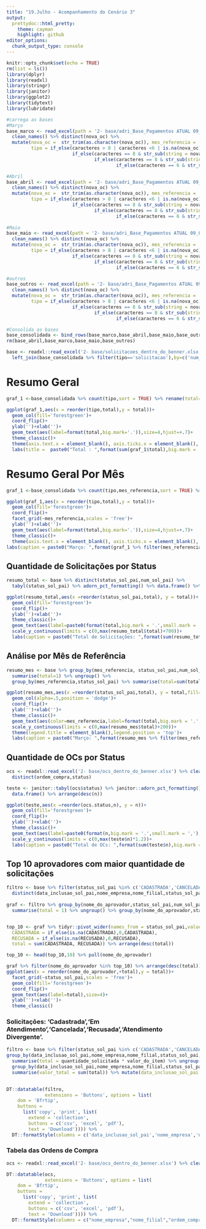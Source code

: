 ```yaml
---
title: "19.Julho - Acompanhamento do Cenário 3"
output:
  prettydoc::html_pretty:
    theme: cayman
    highlight: github
editor_options: 
  chunk_output_type: console
---
```


```r
knitr::opts_chunk$set(echo = TRUE)
rm(list = ls())
library(dplyr)
library(readxl)
library(stringr)
library(janitor)
library(ggplot2)
library(tidytext)
library(lubridate)

```

```r
#carrega as bases
#Março
base_marco <- read_excel(path = '2- base/adri_Base_Pagamentos ATUAL 09_06 com informação adicional.xlsx',sheet = 'Março (F)') %>%
  clean_names() %>% distinct(nova_oc) %>%
  mutate(nova_oc =  str_trim(as.character(nova_oc)), mes_referencia = 'marco', caracteres = str_length(nova_oc),
         tipo = if_else(caracteres > 8 | caracteres <6 | is.na(nova_oc),'verificar',
                        if_else(caracteres == 8 & str_sub(string = nova_oc, end = 1)!=2 | caracteres == 6 & str_sub(string = nova_oc, end = 1)!=3,'verificar',
                                if_else(caracteres == 8 & str_sub(string = nova_oc, end = 1)==2,'oc',
                                        if_else(caracteres == 6 & str_sub(string = nova_oc, end = 1)==3,'solicitacao','verificar')))))

#Abril
base_abril <- read_excel(path = '2- base/adri_Base_Pagamentos ATUAL 09_06 com informação adicional.xlsx',sheet = 'Abril (F)') %>%
  clean_names() %>% distinct(nova_oc) %>%
  mutate(nova_oc =  str_trim(as.character(nova_oc)), mes_referencia = 'abril', caracteres = str_length(nova_oc),
         tipo = if_else(caracteres > 8 | caracteres <6 | is.na(nova_oc),'verificar',
                        if_else(caracteres == 8 & str_sub(string = nova_oc, end = 1)!=2 | caracteres == 6 & str_sub(string = nova_oc, end = 1)!=3,'verificar',
                                if_else(caracteres == 8 & str_sub(string = nova_oc, end = 1)==2,'oc',
                                        if_else(caracteres == 6 & str_sub(string = nova_oc, end = 1)==3,'solicitacao','verificar')))))
  
#Maio
base_maio <- read_excel(path = '2- base/adri_Base_Pagamentos ATUAL 09_06 com informação adicional.xlsx',sheet = 'Maio (F)') %>%
  clean_names() %>% distinct(nova_oc) %>%
  mutate(nova_oc =  str_trim(as.character(nova_oc)), mes_referencia = 'maio', caracteres = str_length(nova_oc),
         tipo = if_else(caracteres > 8 | caracteres <6 | is.na(nova_oc),'verificar',
                        if_else(caracteres == 8 & str_sub(string = nova_oc, end = 1)!=2 | caracteres == 6 & str_sub(string = nova_oc, end = 1)!=3,'verificar',
                                if_else(caracteres == 8 & str_sub(string = nova_oc, end = 1)==2,'oc',
                                        if_else(caracteres == 6 & str_sub(string = nova_oc, end = 1)==3,'solicitacao','verificar')))))

#outros
base_outros <- read_excel(path = '2- base/adri_Base_Pagamentos ATUAL 09_06 com informação adicional.xlsx',sheet = 'Outros (F)') %>%
  clean_names() %>% distinct(nova_oc) %>%
  mutate(nova_oc =  str_trim(as.character(nova_oc)), mes_referencia = 'Outros', caracteres = str_length(nova_oc),
         tipo = if_else(caracteres > 8 | caracteres <6 | is.na(nova_oc),'verificar',
                        if_else(caracteres == 8 & str_sub(string = nova_oc, end = 1)!=2 | caracteres == 6 & str_sub(string = nova_oc, end = 1)!=3,'verificar',
                                if_else(caracteres == 8 & str_sub(string = nova_oc, end = 1)==2,'oc',
                                        if_else(caracteres == 6 & str_sub(string = nova_oc, end = 1)==3,'solicitacao','verificar')))))

#Consolida as bases
base_consolidada <- bind_rows(base_marco,base_abril,base_maio,base_outros)
rm(base_abril,base_marco,base_maio,base_outros)

base <- readxl::read_excel('2- base/solicitacoes_dentro_do_benner.xlsx') %>% clean_names() %>% mutate(num_sol_pai = as.character(num_sol_pai)) %>% 
  left_join(base_consolidada %>% filter(tipo=='solicitacao'),by=c('num_sol_pai'='nova_oc'))

```

# Resumo Geral

```r
graf_1 <-base_consolidada %>% count(tipo,sort = TRUE) %>% rename(total=n)

ggplot(graf_1,aes(x = reorder(tipo,total),y = total))+
  geom_col(fill='forestgreen')+
  coord_flip()+
  ylab('')+xlab('')+
  geom_text(aes(label=format(total,big.mark='.')),size=4,hjust=+.7)+
  theme_classic()+
  theme(axis.text.x = element_blank(), axis.ticks.x = element_blank(), axis.line = element_blank())+
  labs(title =  paste0("Total : ",format(sum(graf_1$total),big.mark = '.')))
```


# Resumo Geral Por Mês

```r
graf_1 <-base_consolidada %>% count(tipo,mes_referencia,sort = TRUE) %>% rename(total=n) %>% mutate(mes_referencia=as.factor(mes_referencia) %>% forcats::fct_relevel('marco','abril','maio'))

ggplot(graf_1,aes(x = reorder(tipo,total),y = total))+
  geom_col(fill='forestgreen')+
  coord_flip()+
  facet_grid(~mes_referencia,scales = 'free')+
  ylab('')+xlab('')+
  geom_text(aes(label=format(total,big.mark='.')),size=4,hjust=+.7)+
  theme_classic()+
  theme(axis.text.x = element_blank(), axis.ticks.x = element_blank(), axis.line = element_blank())+
labs(caption = paste0("Março: ",format(graf_1 %>% filter(mes_referencia=='marco') %>% summarise(total=sum(total)) %>% pull(total),big.mark = '.'),'\n',"Abril: ",format(graf_1 %>% filter(mes_referencia=='abril') %>% summarise(total=sum(total)) %>% pull(total),big.mark = '.'),'\n',"Maio: ",format(graf_1 %>% filter(mes_referencia=='maio') %>% summarise(total=sum(total)) %>% pull(total),big.mark = '.'),'\n',"Outros: ",format(graf_1 %>% filter(mes_referencia=='Outros') %>% summarise(total=sum(total)) %>% pull(total),big.mark = '.')))

```


## Quantidade de Solicitações por Status

```r

resumo_total <- base %>% distinct(status_sol_pai,num_sol_pai) %>%
  tabyl(status_sol_pai) %>% adorn_pct_formatting() %>% data.frame() %>% rename(total = n) %>% arrange(desc(total))

ggplot(resumo_total,aes(x =reorder(status_sol_pai,total), y = total))+
  geom_col(fill='forestgreen')+
  coord_flip()+
  ylab('')+xlab('')+
  theme_classic()+
  geom_text(aes(label=paste0(format(total,big.mark = '.',small.mark = ','),' - ',percent)),hjust=-.03,size=4)+
  scale_y_continuous(limits = c(0,max(resumo_total$total)+700))+
  labs(caption = paste0("Total de Solicitações: ",format(sum(resumo_total$total),big.mark = '.')))

```

## Análise por Mês de Referência

```r
resumo_mes <- base %>% group_by(mes_referencia, status_sol_pai,num_sol_pai) %>%
  summarise(total=1) %>% ungroup() %>% 
  group_by(mes_referencia,status_sol_pai) %>% summarise(total=sum(total))

ggplot(resumo_mes,aes(x =reorder(status_sol_pai,total), y = total,fill=mes_referencia))+
  geom_col(alpha=.5,position = 'dodge')+
  coord_flip()+
  ylab('')+xlab('')+
  theme_classic()+
  geom_text(aes(color=mes_referencia,label=format(total,big.mark = '.',small.mark = ',')),hjust=0,size=4,position = position_dodge(width = 1))+
  scale_y_continuous(limits = c(0,max(resumo_mes$total)+200))+
  theme(legend.title = element_blank(),legend.position = 'top')+
  labs(caption = paste0("Março: ",format(resumo_mes %>% filter(mes_referencia=='marco') %>% summarise(total=sum(total)) %>% pull(total),big.mark = '.'),'\n',"Abril: ",format(resumo_mes %>% filter(mes_referencia=='abril') %>% summarise(total=sum(total)) %>% pull(total),big.mark = '.'),'\n',"Maio: ",format(resumo_mes %>% filter(mes_referencia=='maio') %>% summarise(total=sum(total)) %>% pull(total),big.mark = '.'),'\n',"Outros: ",format(resumo_mes %>% filter(mes_referencia=='Outros') %>% summarise(total=sum(total)) %>% pull(total),big.mark = '.')))
```

## Quantidade de OCs por Status

```r

ocs <- readxl::read_excel('2- base/ocs_dentro_do_benner.xlsx') %>% clean_names() %>% 
  distinct(ordem_compra,status)

teste <- janitor::tabyl(ocs$status) %>% janitor::adorn_pct_formatting() %>%
  data.frame() %>% arrange(desc(n))

ggplot(teste,aes(x =reorder(ocs.status,n), y = n))+
  geom_col(fill='forestgreen')+
  coord_flip()+
  ylab('')+xlab('')+
  theme_classic()+
  geom_text(aes(label=paste0(format(n,big.mark = '.',small.mark = ','),' - ',percent)),hjust=-.03,size=4)+
  scale_y_continuous(limits = c(0,max(teste$n)*1.2))+
  labs(caption = paste0("Total de OCs: ",format(sum(teste$n),big.mark = '.')))

```

## Top 10 aprovadores com maior quantidade de solicitações

```r
filtro <- base %>% filter(status_sol_pai %in% c('CADASTRADA','CANCELADA','RECUSADA','ATENDIMENTO DIVERGENTE','EM ATENDIMENTO')) %>% 
  distinct(data_inclusao_sol_pai,nome_empresa,nome_filial,status_sol_pai,modalidade,num_sol_pai,nome_do_solicitante,nome_do_aprovador,email_do_aprovador,motivo_status,centro_de_custo,projeto,texto_observacoes) %>% mutate(data_inclusao_sol_pai = lubridate::as_date(data_inclusao_sol_pai))
                            
graf <- filtro %>% group_by(nome_do_aprovador,status_sol_pai,num_sol_pai) %>% 
  summarise(total = 1) %>% ungroup() %>% group_by(nome_do_aprovador,status_sol_pai) %>% summarise(total = sum(total)) %>% filter(!status_sol_pai %in% c('ATENDIMENTO DIVERGENTE','CANCELADA','EM ATENDIMENTO')) %>% mutate(nome_do_aprovador = as.factor(nome_do_aprovador))


top_10 <- graf %>% tidyr::pivot_wider(names_from = status_sol_pai,values_from = total) %>% mutate(
  CADASTRADA = if_else(is.na(CADASTRADA),0,CADASTRADA),
  RECUSADA = if_else(is.na(RECUSADA),0,RECUSADA),
  total = sum(CADASTRADA, RECUSADA)) %>% arrange(desc(total))

top_10 <- head(top_10,10) %>% pull(nome_do_aprovador)

graf %>% filter(nome_do_aprovador %in% top_10) %>% arrange(desc(total)) %>% 
ggplot(aes(x = reorder(nome_do_aprovador,+total),y = total))+
  facet_grid(~status_sol_pai,scales = 'free')+
  geom_col(fill='forestgreen')+
  coord_flip()+
  geom_text(aes(label=total),size=4)+
  ylab('')+xlab('')+
  theme_classic()

```

### Solicitações: 'Cadastrada','Em Atendimento','Cancelada','Recusada','Atendimento Divergente'.

```r
filtro <- base %>% filter(status_sol_pai %in% c('CADASTRADA','CANCELADA','RECUSADA','ATENDIMENTO DIVERGENTE','EM ATENDIMENTO')) %>% 
group_by(data_inclusao_sol_pai,nome_empresa,nome_filial,status_sol_pai,modalidade,num_sol_pai,ordem_de_compra,nome_do_solicitante,nome_do_aprovador,email_do_aprovador,motivo_status,centro_de_custo,projeto,texto_observacoes,num_sol_filho,mes_referencia) %>%
  summarise(total = quantidade_solicitada * valor_do_item) %>% ungroup() %>% 
  group_by(data_inclusao_sol_pai,nome_empresa,nome_filial,status_sol_pai,modalidade,num_sol_pai,ordem_de_compra,nome_do_solicitante,nome_do_aprovador,email_do_aprovador,motivo_status,centro_de_custo,projeto,texto_observacoes,mes_referencia) %>%
  summarise(valor_total = sum(total)) %>% mutate(data_inclusao_sol_pai = lubridate::as_date(data_inclusao_sol_pai)) %>% arrange(desc(valor_total))
  

DT::datatable(filtro,
              extensions = 'Buttons', options = list(
    dom = 'Bfrtip',
    buttons = 
      list('copy', 'print', list(
        extend = 'collection',
        buttons = c('csv', 'excel', 'pdf'),
        text = 'Download')))) %>% 
  DT::formatStyle(columns = c('data_inclusao_sol_pai','nome_empresa','nome_filial','status_sol_pai','modalidade','num_sol_pai','ordem_de_compra','nome_do_solicitante','nome_do_aprovador','email_do_aprovador','motivo_status','centro_de_custo','projeto','texto_observacoes','valor_total','mes_referencia'),`font-size` = '12px')

```

### Tabela das Ordens de Compra

```r

ocs <- readxl::read_excel('2- base/ocs_dentro_do_benner.xlsx') %>% clean_names() %>% select(-c(telefone_do_fornecedor,email_do_fornecedor,data_inclusao))

DT::datatable(ocs,
              extensions = 'Buttons', options = list(
    dom = 'Bfrtip',
    buttons = 
      list('copy', 'print', list(
        extend = 'collection',
        buttons = c('csv', 'excel', 'pdf'),
        text = 'Download')))) %>% 
  DT::formatStyle(columns = c("nome_empresa","nome_filial","ordem_compra","gasto","status","comprador","cnpj_fornecedor","nome_fornecedor"),`font-size` = '12px')


```
